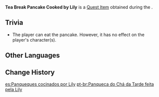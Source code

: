 {{Item Infobox
|id           = 100818
|image        = Item Tea Break Pancake.png
|type         = Quest Items
|group        = Event Items
|description  = The inner layers have not quite been pressed together to perfection, and it does taste a little burnt, but these are the best pancakes that Lily can make.
|event        = Invitation of Windblume
|source1      = Given during [[Windblumes and Snowflakes]]
|quest        = Windblumes and Snowflakes
|related_type = Variant
|related_item = Tea Break Pancake
}}
'''Tea Break Pancake Cooked by Lily''' is a [[Quest Item]] obtained during the {{Quest|Windblumes and Snowflakes}}.

==Trivia==
* The player can eat the pancake. However, it has no effect on the player's character(s).

==Other Languages==
{{Other Languages
|default_hidden = 1
|en      = Tea Break Pancake Cooked by Lily
|zhs     = 莉莉亲手烤制的庄园烤松饼
|zhs_rm  = Lìlì Qīnshǒu Kǎozhì de Zhuāngyuán Kǎo Sōngbǐng
|zht     = 莉莉親手烤製的莊園烤鬆餅
|zht_rm  = Lìlì Qīnshǒu Kǎozhì de Zhuāngyuán Kǎo Sōngbǐng
|ja      = リリーの手作りパンケーキ
|ja_rm   = Ririi no Tedzukuri Pankeeki
|ko      = 릴리가 직접 구운 장원 팬케익
|ko_rm   = Rilliga Jikjeop Guun Jangwon Paenkeik
|es      = Panqueques cocinados por Lily
|fr      = Pancakes préparés par Lili
|ru      = Блинчики к чаю от Лили
|th      = Tea Break Pancake ที่ Lily ทำเองกับมือ
|th_rm   = 
|vi      = Bánh Xốp chính tay Lily nướng
|de      = Von Lily persönlich zubereitete Landeierkuchen
|id      = Tea Break Pancake yang Dimasak oleh Lily
|pt      = Panqueca do Chá da Tarde feita pela Lily
|tr      = Lily'nin Pişirdiği Krep
|it      = Pancake cucinato da Lily
}}

==Change History==
{{Change History|1.4}}

[[es:Panqueques cocinados por Lily]]
[[pt-br:Panqueca do Chá da Tarde feita pela Lily]]